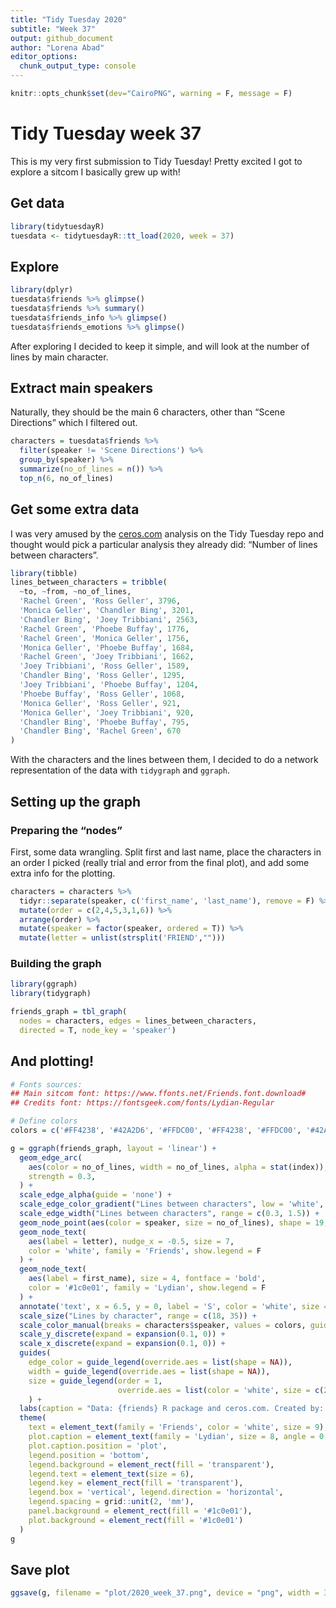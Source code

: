```yaml
---
title: "Tidy Tuesday 2020"
subtitle: "Week 37"
output: github_document
author: "Lorena Abad"
editor_options: 
  chunk_output_type: console
---
```


```r
knitr::opts_chunk$set(dev="CairoPNG", warning = F, message = F)
```

# Tidy Tuesday week 37

This is my very first submission to Tidy Tuesday! Pretty excited I got to explore a sitcom I basically grew up with!

## Get data

```r
library(tidytuesdayR)
tuesdata <- tidytuesdayR::tt_load(2020, week = 37)
```

## Explore

```r
library(dplyr)
tuesdata$friends %>% glimpse()
tuesdata$friends %>% summary()
tuesdata$friends_info %>% glimpse()
tuesdata$friends_emotions %>% glimpse()
```

After exploring I decided to keep it simple, and will look at the number of lines by main character. 

## Extract main speakers 

Naturally, they should be the main 6 characters, other than "Scene Directions" which I filtered out.

```r
characters = tuesdata$friends %>% 
  filter(speaker != 'Scene Directions') %>% 
  group_by(speaker) %>% 
  summarize(no_of_lines = n()) %>% 
  top_n(6, no_of_lines)
```

## Get some extra data
I was very amused by the [ceros.com](https://www.ceros.com/originals/friends-scripts-25th-anniversary-catchphrase-scenes-quotes/) analysis on the Tidy Tuesday repo and thought would pick a particular analysis they already did: "Number of lines between characters". 

```r
library(tibble)
lines_between_characters = tribble(
  ~to, ~from, ~no_of_lines,
  'Rachel Green', 'Ross Geller', 3796,
  'Monica Geller', 'Chandler Bing', 3201,
  'Chandler Bing', 'Joey Tribbiani', 2563,
  'Rachel Green', 'Phoebe Buffay', 1776,
  'Rachel Green', 'Monica Geller', 1756,
  'Monica Geller', 'Phoebe Buffay', 1684,
  'Rachel Green', 'Joey Tribbiani', 1662,
  'Joey Tribbiani', 'Ross Geller', 1589,
  'Chandler Bing', 'Ross Geller', 1295,
  'Joey Tribbiani', 'Phoebe Buffay', 1204,
  'Phoebe Buffay', 'Ross Geller', 1068,
  'Monica Geller', 'Ross Geller', 921,
  'Monica Geller', 'Joey Tribbiani', 920,
  'Chandler Bing', 'Phoebe Buffay', 795,
  'Chandler Bing', 'Rachel Green', 670
)
```

With the characters and the lines between them, I decided to do a network representation of the data with `tidygraph` and `ggraph`.

## Setting up the graph

### Preparing the "nodes"
First, some data wrangling. Split first and last name, place the characters in an order I picked (really trial and error from the final plot), and add some extra info for the plotting. 

```r
characters = characters %>% 
  tidyr::separate(speaker, c('first_name', 'last_name'), remove = F) %>% 
  mutate(order = c(2,4,5,3,1,6)) %>% 
  arrange(order) %>% 
  mutate(speaker = factor(speaker, ordered = T)) %>%   
  mutate(letter = unlist(strsplit('FRIEND',"")))
```

### Building the graph

```r
library(ggraph)
library(tidygraph)

friends_graph = tbl_graph(
  nodes = characters, edges = lines_between_characters, 
  directed = T, node_key = 'speaker')
```

## And plotting!
```r
# Fonts sources:
## Main sitcom font: https://www.ffonts.net/Friends.font.download#
## Credits font: https://fontsgeek.com/fonts/Lydian-Regular

# Define colors
colors = c('#FF4238', '#42A2D6', '#FFDC00', '#FF4238', '#FFDC00', '#42A2D6')

g = ggraph(friends_graph, layout = 'linear') +
  geom_edge_arc(
    aes(color = no_of_lines, width = no_of_lines, alpha = stat(index)),
    strength = 0.3,
  ) +
  scale_edge_alpha(guide = 'none') +
  scale_edge_color_gradient("Lines between characters", low = 'white', high = '#f6c719', guide = 'legend') +
  scale_edge_width("Lines between characters", range = c(0.3, 1.5)) +
  geom_node_point(aes(color = speaker, size = no_of_lines), shape = 19, stroke = 2, show.legend = T) +
  geom_node_text(
    aes(label = letter), nudge_x = -0.5, size = 7, 
    color = 'white', family = 'Friends', show.legend = F
  ) +
  geom_node_text(
    aes(label = first_name), size = 4, fontface = 'bold',
    color = '#1c0e01', family = 'Lydian', show.legend = F
  ) +
  annotate('text', x = 6.5, y = 0, label = 'S', color = 'white', size = 7, family = 'Friends') +
  scale_size("Lines by character", range = c(18, 35)) +
  scale_color_manual(breaks = characters$speaker, values = colors, guide = 'none') +
  scale_y_discrete(expand = expansion(0.1, 0)) +
  scale_x_discrete(expand = expansion(0.1, 0)) +
  guides(
    edge_color = guide_legend(override.aes = list(shape = NA)),
    width = guide_legend(override.aes = list(shape = NA)),
    size = guide_legend(order = 1, 
                        override.aes = list(color = 'white', size = c(2,8,15)))
    ) +
  labs(caption = "Data: {friends} R package and ceros.com. Created by: @loreabad6") +
  theme(
    text = element_text(family = 'Friends', color = 'white', size = 9),
    plot.caption = element_text(family = 'Lydian', size = 8, angle = 0, hjust = 0, vjust = 0.5),
    plot.caption.position = 'plot',
    legend.position = 'bottom',
    legend.background = element_rect(fill = 'transparent'),
    legend.text = element_text(size = 6),
    legend.key = element_rect(fill = 'transparent'),
    legend.box = 'vertical', legend.direction = 'horizontal',
    legend.spacing = grid::unit(2, 'mm'),
    panel.background = element_rect(fill = '#1c0e01'),
    plot.background = element_rect(fill = '#1c0e01')
  )
g
```


## Save plot
```r
ggsave(g, filename = "plot/2020_week_37.png", device = "png", width = 30, height = 15, units = "cm")
```

